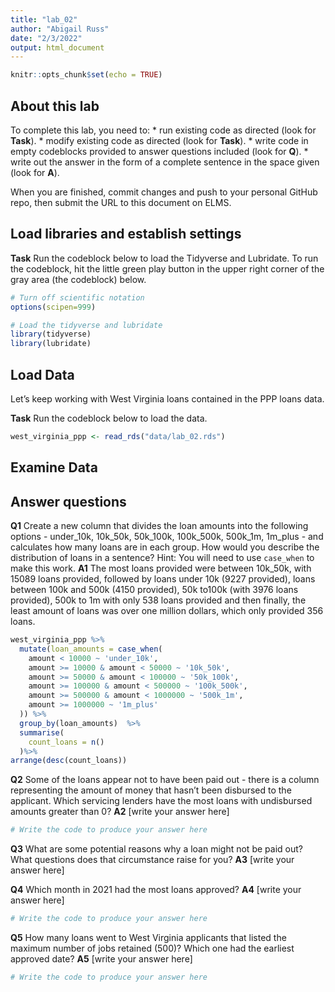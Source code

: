```yaml
---
title: "lab_02"
author: "Abigail Russ"
date: "2/3/2022"
output: html_document
---
```


```r
knitr::opts_chunk$set(echo = TRUE)
```

## About this lab

To complete this lab, you need to:
* run existing code as directed (look for **Task**).
* modify existing code as directed (look for **Task**).
* write code in empty codeblocks provided to answer questions included (look for **Q**).
* write out the answer in the form of a complete sentence in the space given (look for **A**).

When you are finished, commit changes and push to your personal GitHub repo, then submit the URL to this document on ELMS.

## Load libraries and establish settings

**Task** Run the codeblock below to load the Tidyverse and Lubridate. To run the codeblock, hit the little green play button in the upper right corner of the gray area (the codeblock) below.

```r
# Turn off scientific notation
options(scipen=999)

# Load the tidyverse and lubridate
library(tidyverse)
library(lubridate)
```

## Load Data

Let's keep working with West Virginia loans contained in the PPP loans data.  

**Task** Run the codeblock below to load the data.

```r
west_virginia_ppp <- read_rds("data/lab_02.rds")
```

## Examine Data

## Answer questions

**Q1** Create a new column that divides the loan amounts into the following options - under_10k, 10k_50k, 50k_100k, 100k_500k, 500k_1m, 1m_plus - and calculates how many loans are in each group. How would you describe the distribution of loans in a sentence?
Hint: You will need to use `case_when` to make this work.
**A1** The most loans provided were between 10k_50k, with 15089	loans provided, followed by loans under 10k	(9227 provided), loans between 100k and 500k (4150 provided), 50k to100k	(with 3976 loans provided), 500k to 1m with only 538 loans provided and then finally, the least amount of loans was over one million dollars, which only provided 356 loans. 
```r
west_virginia_ppp %>% 
  mutate(loan_amounts = case_when(
    amount < 10000 ~ 'under_10k',
    amount >= 10000 & amount < 50000 ~ '10k_50k',
    amount >= 50000 & amount < 100000 ~ '50k_100k',
    amount >= 100000 & amount < 500000 ~ '100k_500k',
    amount >= 500000 & amount < 1000000 ~ '500k_1m',
    amount >= 1000000 ~ '1m_plus'
  )) %>% 
  group_by(loan_amounts)  %>%
  summarise(
    count_loans = n()
  )%>% 
arrange(desc(count_loans))

```

**Q2** Some of the loans appear not to have been paid out - there is a column representing the amount of money that hasn't been disbursed to the applicant. Which servicing lenders have the most loans with undisbursed amounts greater than 0?
**A2** [write your answer here]

```r
# Write the code to produce your answer here

```

**Q3** What are some potential reasons why a loan might not be paid out? What questions does that circumstance raise for you?
**A3** [write your answer here]


**Q4** Which month in 2021 had the most loans approved?
**A4** [write your answer here]

```r
# Write the code to produce your answer here

```

**Q5** How many loans went to West Virginia applicants that listed the maximum number of jobs retained (500)? Which one had the earliest approved date?
**A5** [write your answer here]

```r
# Write the code to produce your answer here

```
